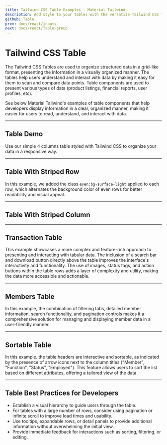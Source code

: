 ```yaml
---
title: Tailwind CSS Table Examples - Material Tailwind
description: Add style to your tables with the versatile Tailwind CSS Table component. Customize and integrate it easily into your web project.
github: Table
prev: docs/react/inputs
next: docs/react/Table-group
---
```


# Tailwind CSS Table

The Tailwind CSS Tables are used to organize structured data in a grid-like format, presenting the information in a visually organized manner. The tables help users understand and interact with data by making it easy for them to scan and compare data points. Table components are used to present various types of data (product listings, financial reports, user profiles, etc).

See below Material Tailwind's examples of table components that help developers display information in a clear, organized manner, making it easier for users to read, understand, and interact with data.

---

## Table Demo

Use our simple 4 columns table styled with Tailwind CSS to organize your data in a responsive way.

<PreviewWithCode relativePath="table/table-demo.tsx" language="html" />

---

## Table With Striped Row

In this example, we added the class `even:bg-surface-light` applied to each row, which alternates the background color of even rows for better readability and visual appeal.

<PreviewWithCode relativePath="table/table-with-striped-row.tsx" language="html" />

---

## Table With Striped Column

<PreviewWithCode relativePath="table/table-with-striped-column.tsx" language="html" />

---

## Transaction Table

This example showcases a more complex and feature-rich approach to presenting and interacting with tabular data. The inclusion of a search bar and download button directly above the table improves the interface's interactivity and functionality. The use of images, status tags, and action buttons within the table rows adds a layer of complexity and utility, making the data more accessible and actionable.

<PreviewWithCode relativePath="table/transactions-table.tsx" language="html" />

---

## Members Table

In this example, the combination of filtering tabs, detailed member information, search functionality, and pagination controls makes it a comprehensive solution for managing and displaying member data in a user-friendly manner.

<PreviewWithCode relativePath="table/members-table.tsx" language="html" />

---

## Sortable Table

In this example. the table headers are interactive and sortable, as indicated by the presence of arrow icons next to the column titles ("Member", "Function", "Status", "Employed"). This feature allows users to sort the list based on different attributes, offering a tailored view of the data.

<PreviewWithCode relativePath="table/sortable-table.tsx" language="html" />

---

## Table Best Practices for Developers

- Establish a visual hierarchy to guide users through the table.
- For tables with a large number of rows, consider using pagination or infinite scroll to improve load times and usability.
- Use tooltips, expandable rows, or detail panels to provide additional information without overwhelming the initial view.
- Provide immediate feedback for interactions such as sorting, filtering, or editing.
